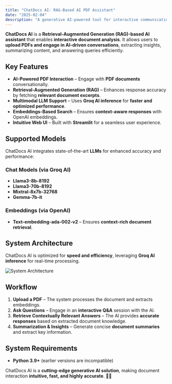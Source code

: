 ```yaml
---
title: "ChatDocs AI: RAG-Based AI PDF Assistant"
date: "2025-02-04"
description: "A generative AI-powered tool for interactive communication with PDF documents using Retrieval-Augmented Generation (RAG)."
---
```


**ChatDocs AI** is a **Retrieval-Augmented Generation (RAG)-based AI assistant** that enables **interactive document analysis**. It allows users to **upload PDFs and engage in AI-driven conversations**, extracting insights, summarizing content, and answering queries efficiently.

## Key Features

- **AI-Powered PDF Interaction** – Engage with **PDF documents** conversationally.
- **Retrieval-Augmented Generation (RAG)** – Enhances response accuracy by fetching **relevant document excerpts**.
- **Multimodal LLM Support** – Uses **Groq AI inference** for **faster and optimized performance**.
- **Embeddings-Based Search** – Ensures **context-aware responses** with OpenAI embeddings.
- **Intuitive Web UI** – Built with **Streamlit** for a seamless user experience.

## Supported Models

ChatDocs AI integrates state-of-the-art **LLMs** for enhanced accuracy and performance:

### **Chat Models (via Groq AI)**
- **Llama3-8b-8192**
- **Llama3-70b-8192**
- **Mixtral-8x7b-32768**
- **Gemma-7b-it**

### **Embeddings (via OpenAI)**
- **Text-embedding-ada-002-v2** – Ensures **context-rich document retrieval**.

## System Architecture

ChatDocs AI is optimized for **speed and efficiency**, leveraging **Groq AI inference** for real-time processing.

![System Architecture](https://private-user-images.githubusercontent.com/142726372/375343477-d4711798-e39c-4915-8310-90f75de6f3ef.png?jwt=eyJhbGciOiJIUzI1NiIsInR5cCI6IkpXVCJ9.eyJpc3MiOiJnaXRodWIuY29tIiwiYXVkIjoicmF3LmdpdGh1YnVzZXJjb250ZW50LmNvbSIsImtleSI6ImtleTUiLCJleHAiOjE3Mzg2OTM4MTAsIm5iZiI6MTczODY5MzUxMCwicGF0aCI6Ii8xNDI3MjYzNzIvMzc1MzQzNDc3LWQ0NzExNzk4LWUzOWMtNDkxNS04MzEwLTkwZjc1ZGU2ZjNlZi5wbmc_WC1BbXotQWxnb3JpdGhtPUFXUzQtSE1BQy1TSEEyNTYmWC1BbXotQ3JlZGVudGlhbD1BS0lBVkNPRFlMU0E1M1BRSzRaQSUyRjIwMjUwMjA0JTJGdXMtZWFzdC0xJTJGczMlMkZhd3M0X3JlcXVlc3QmWC1BbXotRGF0ZT0yMDI1MDIwNFQxODI1MTBaJlgtQW16LUV4cGlyZXM9MzAwJlgtQW16LVNpZ25hdHVyZT1hZGUzZDhlZTViMDYwM2VlODMzNmUyZjI0NWY2MDM0ZTUxM2FiOWY3YTA4NTI4NDEwZTE4YTdjYmNiNDc5YzFmJlgtQW16LVNpZ25lZEhlYWRlcnM9aG9zdCJ9.jzyDrJyYt53sU3ePhI9qz_nC4MmePfleeFXhnqAWKKQ)

## Workflow

1. **Upload a PDF** – The system processes the document and extracts embeddings.
2. **Ask Questions** – Engage in an **interactive Q&A** session with the AI.
3. **Retrieve Contextually Relevant Answers** – The AI provides **accurate responses** based on extracted document knowledge.
4. **Summarization & Insights** – Generate concise **document summaries** and extract key information.

## System Requirements

- **Python 3.9+** (earlier versions are incompatible)

ChatDocs AI is a **cutting-edge generative AI solution**, making document interaction **intuitive, fast, and highly accurate**. 📄🤖
